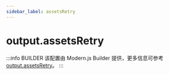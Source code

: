 ```yaml
---
sidebar_label: assetsRetry
---
```


# output.assetsRetry

:::info BUILDER
该配置由 Modern.js Builder 提供，更多信息可参考 [output.assetsRetry](https://modernjs.dev/builder/api/config-output.html#output-assetsretry)。
:::


<Main />
